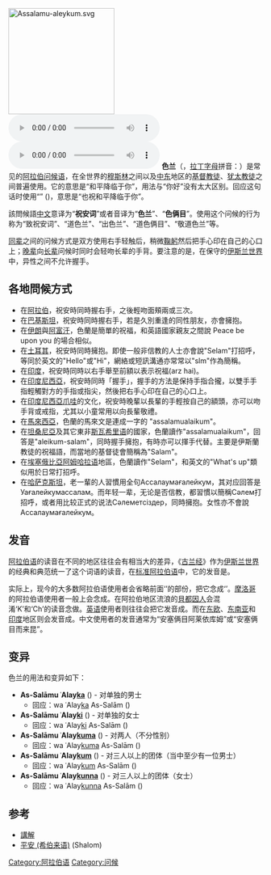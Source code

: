 {{多個問題|
{{Unreferenced|time=2019-02-01T13:46:03+00:00}}
{{Expand language|time=2019-02-02T06:23:08+00:00}}
}}
[[File:Assalamu-aleykum.svg|210px]]
[[File:Ar-السلام_عليكم.oga|File:Ar-السلام_عليكم.oga]]
[[File:Ar-وعليكم_السلام.oga|File:Ar-وعليكم_السلام.oga]]
{{Islam}}
'''色兰'''（{{lang-ar|'''ٱلسَّلَامُ عَلَيْكُمْ'''}}，[[拉丁字母|拉丁字母]]拼音：'''{{lang|en|As-Salāmu ʿAlaykum}}'''）是常见的[[阿拉伯语|阿拉伯]][[问候语|问候语]]，在全世界的[[穆斯林|穆斯林]]之间以及[[中东|中东]]地区的[[基督教徒|基督教徒]]、[[犹太教徒|犹太教徒]]之间普遍使用。它的意思是“和平降临于你”，用法与“你好”没有太大区别。回应这句话时使用“{{lang|en|wa ʿAlaykumu s-Salām}}” ({{lang-ar|'''وَعَلَيْكُمُ ٱلسَّلَامُ'''}})，意思是“也祝和平降临于你”。

該問候語[[中文|中文]]意译为“'''祝安词'''”或者音译为“'''色兰'''”、“'''色俩目'''”。使用这个问候的行为称为“致祝安词”、“道色兰”、“出色兰”、“道色俩目”、“敬道色兰”等。

[[同辈|同辈]]之间的问候方式是双方使用右手轻触后，稍微[[鞠躬|鞠躬]]然后把手心印在自己的心口上；[[晚辈|晚辈]]向[[长辈|长辈]]问候时同时会轻吻长辈的手背。要注意的是，在保守的[[伊斯兰世界|伊斯兰世界]]中，异性之间不允许握手。

==各地問候方式==

* 在[[阿拉伯|阿拉伯]]，祝安時同時握右手，之後輕吻面頰兩或三次。
* 在[[巴基斯坦|巴基斯坦]]，祝安時同時握右手，若是久別重逢的同性朋友，亦會擁抱。
* 在[[伊朗|伊朗]]與[[阿富汗|阿富汗]]，色蘭是簡單的祝福，和英語國家親友之間說 Peace be upon you 的場合相似。
* 在[[土耳其|土耳其]]，祝安時同時擁抱。即使一般非信教的人士亦會說"Selam"打招呼，等同於英文的"Hello"或"Hi"，網絡或短訊溝通亦常常以"slm"作為簡稱。
* 在[[印度|印度]]，祝安時同時以右手舉至前額以表示祝福(arz hai)。
* 在[[印度尼西亞|印度尼西亞]]，祝安時同時「握手」，握手的方法是保持手指合攏，以雙手手指輕觸對方的手指或指尖，然後把右手心印在自己的心口上。
* 在[[印度尼西亞|印度尼西亞]][[爪哇|爪哇]]的文化，祝安時晚輩以長輩的手輕按自己的額頭，亦可以吻手背或戒指，尤其以小童常用以向長輩敬禮。
* 在[[馬來西亞|馬來西亞]]，色蘭的馬來文是連成一字的 "assalamualaikum"。
* 在[[坦桑尼亞|坦桑尼亞]]及其它東非[[斯瓦希里语|斯瓦希里语]]的國家，色蘭讀作"assalamualaikum"，回答是"aleikum-salam"，同時握手擁抱，有時亦可以揮手代替。主要是伊斯蘭教徒的祝福語，而當地的基督徒會簡稱為"Salam"。
* 在[[埃塞俄比亞|埃塞俄比亞]][[阿姆哈拉语|阿姆哈拉语]]地區，色蘭讀作"Selam"，和英文的"What's up"類似用於日常打招呼。
* 在[[哈薩克|哈萨克斯坦]]，老一輩的人習慣用全句Ассалаумағалейкум，其对应回答是Уағалейкумассалам。而年轻一辈，无论是否信教，都習慣以簡稱Сәлем打招呼，或者用比较正式的说法Сәлеметсіздер，同時擁抱。女性亦不會說Ассалаумағалейкум。

==发音==
[[阿拉伯语|阿拉伯语]]的读音在不同的地区往往会有相当大的差异，《[[古兰经|古兰经]]》作为[[伊斯兰世界|伊斯兰世界]]的经典和典范统一了这个词语的读音，在[[标准阿拉伯语|标准阿拉伯语]]中，它的发音是{{IPA|[ʔæsːæˈlæːmʊ ʕæˈlæɪkʊm]}}。

实际上，现今的大多数阿拉伯语使用者会省略前面‘{{lang|en|As}}’的部份，把它念成‘{{lang|en|Salāmu `Alaykum}}’。[[摩洛哥|摩洛哥]]的阿拉伯语使用者一般上会念成{{IPA|[səleːmu leikum]}}。在阿拉伯地区流浪的[[貝都因人|貝都因人]]会混淆‘K’和‘Ch’的读音念做{{IPA|[ʔæsːælæːmʊ ʕælejtʃʊm]}}。[[英语|英语]]使用者则往往会把它发音成{{IPA|[ʌsəˈlaːmə wəˈleɪkum]}}。而在[[东欧|东欧]]、[[东南亚|东南亚]]和[[印度|印度]]地区则会发音成{{IPA|[asalaːmʊ aleıkʊm]}}。中文使用者的发音通常为“安塞俩目阿莱依库姆”或“安塞俩目而来昆”。

==变异==
色兰的用法和变异如下：

* '''As-Salāmu ʿAlay<u>ka</u>''' ({{lang-ar|'''ٱلسَّلَامُ عَلَيْكَ'''}}) - 对单独的男士
** 回应：wa ʿAlay<u>ka</u> As-Salām ({{lang-ar|'''وَعَلَيْكَ ٱلسَّلَامُ'''}})
* '''As-Salāmu ʿAlay<u>ki</u>''' ({{lang-ar|'''ٱلسَّلَامُ عَلَيْكِ'''}}) - 对单独的女士
** 回应：wa ʿAlay<u>ki</u> As-Salām ({{lang-ar|'''وَعَلَيْكِ ٱلسَّلَامُ'''}})
* '''As-Salāmu ʿAlay<u>kuma</u>''' ({{lang-ar|'''ٱلسَّلَامُ عَلَيْكُمَا'''}}) - 对两人（不分性别）
** 回应：wa ʿAlay<u>kuma</u> As-Salām ({{lang-ar|'''وَعَلَيْكُمَا ٱلسَّلَامُ'''}})
* '''As-Salāmu ʿAlay<u>kum</u>''' ({{lang-ar|'''ٱلسَّلَامُ عَلَيْكُمْ'''}}) - 对三人以上的团体（当中至少有一位男士）
** 回应：wa ʿAlay<u>kum</u> As-Salām ({{lang-ar|'''وَعَلَيْكُمُ ٱلسَّلَامُ'''}})
* '''As-Salāmu ʿAlay<u>kunna</u>''' ({{lang-ar|'''ٱلسَّلَامُ عَلَيْكُنَّ'''}}) - 对三人以上的团体（女士）
** 回应：wa ʿAlay<u>kunna</u> As-Salām ({{lang-ar|'''وَعَلَيْكُنَّ ٱلسَّلَامُ'''}})

==参考==
{{portal|伊斯兰教}}
*[https://web.archive.org/web/20190724192511/http://livinghalal.com/audio/release/released_glossary_salam.mp3 講解]
*[[平安_(希伯来语)|平安 (希伯来语)]] (Shalom)

[[Category:阿拉伯语|Category:阿拉伯语]]
[[Category:问候|Category:问候]]